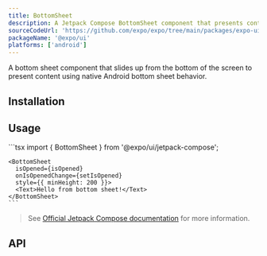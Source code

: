 ```yaml
---
title: BottomSheet
description: A Jetpack Compose BottomSheet component that presents content from the bottom of the screen.
sourceCodeUrl: 'https://github.com/expo/expo/tree/main/packages/expo-ui'
packageName: '@expo/ui'
platforms: ['android']
---
```



A bottom sheet component that slides up from the bottom of the screen to present content using native Android bottom sheet behavior.

## Installation

<APIInstallSection />

## Usage

<Tabs>
  <Tab label="Preview">
    <ContentSpotlight
      alt="BottomSheet component on Android."
      src="/static/images/expo-ui/bottomsheet/android.png"
      className="max-w-[240px]"
    />
  </Tab>
  <Tab label="Code">
    ```tsx
    import { BottomSheet } from '@expo/ui/jetpack-compose';

    <BottomSheet
      isOpened={isOpened}
      onIsOpenedChange={setIsOpened}
      style={{ minHeight: 200 }}>
      <Text>Hello from bottom sheet!</Text>
    </BottomSheet>
    ```

  </Tab>
</Tabs>

> See [Official Jetpack Compose documentation](https://developer.android.com/develop/ui/compose/components/bottom-sheets) for more information.

## API

<APISection packageName="expo-ui/jetpack-compose/bottomsheet" apiName="BottomSheet" />
